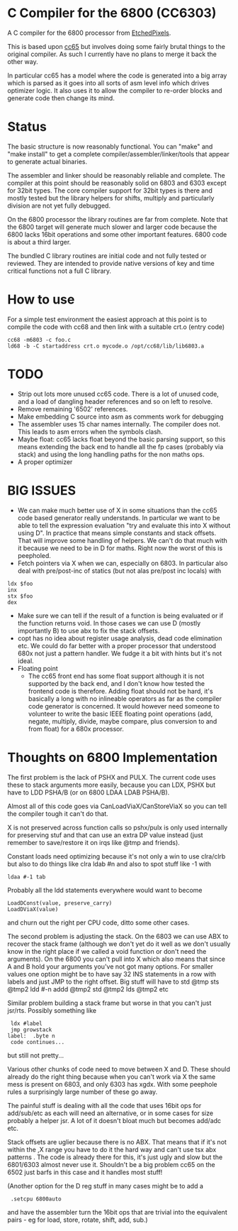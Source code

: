 = C Compiler for the 6800 (CC6303) =

A C compiler for the 6800 processor from [https://github.com/EtchedPixels/CC6303 EtchedPixels].

This is based upon [https://github.com/cc65/cc65 cc65] but involves doing some fairly brutal things to the original compiler. As such I currently have no plans to merge it back the other way.

In particular cc65 has a model where the code is generated into a big array which is parsed as it goes into all sorts of asm level info which drives optimizer logic. It also uses it to allow the compiler to re-order blocks and generate code then change its mind.

= Status =

The basic structure is now reasonably functional. You can "make" and "make install" to get a complete compiler/assembler/linker/tools that appear to generate actual binaries.

The assembler and linker should be reasonably reliable and complete. The compiler at this point should be reasonably solid on 6803 and 6303 except for 32bit types. The core compiler support for 32bit types is there and mostly tested but the library helpers for shifts, multiply and particularly division are not yet fully debugged.

On the 6800 processor the library routines are far from complete. Note that the 6800 target will generate much slower and larger code because the 6800 lacks 16bit operations and some other important features. 6800 code is about a third larger.

The bundled C library routines are initial code and not fully tested or reviewed. They are intended to provide native versions of key and time critical functions not a full C library.

= How to use =

For a simple test environment the easiest approach at this point is to compile the code with cc68 and then link with a suitable crt.o (entry code)
<pre>
cc68 -m6803 -c foo.c
ld68 -b -C startaddress crt.o mycode.o /opt/cc68/lib/lib6803.a
</pre>

= TODO =

* Strip out lots more unused cc65 code. There is a lot of unused code, and a load of dangling header references and so on left to resolve.
* Remove remaining '6502' references.
* Make embedding C source into asm as comments work for debugging
* The assembler uses 15 char names internally. The compiler does not. This leads to asm errors when the symbols clash.
* Maybe float: cc65 lacks float beyond the basic parsing support, so this   means extending the back end to handle all the fp cases (probably via stack) and using the long handling paths for the non maths ops.
* A proper optimizer

= BIG ISSUES =

* We can make much better use of X in some situations than the cc65 code based generator really understands. In particular we want to be able to tell the expression evaluation "try and evaluate this into X without using D". In practice that means simple constants and stack offsets. That will improve some handling of helpers. We can't do that much with it because we need to be in D for maths. Right now the worst of this is peepholed.
* Fetch pointers via X when we can, especially on 6803. In particular also deal with pre/post-inc of statics (but not alas pre/post inc locals) with

<pre>
ldx $foo
inx
stx $foo
dex
</pre>

* Make sure we can tell if the result of a function is being evaluated or if the function returns void. In those cases we can use D (mostly importantly  B) to use abx to fix the stack offsets.
* copt has no idea about register usage analysis, dead code elimination etc. We could do far better with a proper processor that understood 680x not just a pattern handler. We fudge it a bit with hints but it's not ideal.
* Floating point
** The cc65 front end has some float support although it is not supported by the back end, and I don't know how tested the frontend code is therefore. Adding float should not be hard, it's basically a long with no inlineable operators as far as the compiler code generator is concerned. It would however need someone to volunteer to write the basic IEEE floating point operations (add, negate, multiply, divide, maybe compare, plus conversion to and from float) for a 680x processor.

= Thoughts on 6800 Implementation =

The first problem is the lack of PSHX and PULX. The current code uses these to stack arguments more easily, because you can LDX, PSHX but have to LDD PSHA/B (or on 6800 LDAA LDAB PSHA/B).

Almost all of this code goes via CanLoadViaX/CanStoreViaX so you can tell the compiler tough it can't do that.

X is not preserved across function calls so pshx/pulx is only used internally for preserving stuf and that can use an extra  DP value instead (just remember to save/restore it on irqs like @tmp and friends).

Constant loads need optimizing because it's not only a win to use clra/clrb but also to do things like clra ldab #n and also to spot stuff like -1 with
<pre>
ldaa #-1 tab
</pre>

Probably all the ldd statements everywhere would want to become

<pre>
LoadDConst(value, preserve_carry)
LoadDViaX(value)
</pre>

and churn out the right per CPU code, ditto some other cases.

The second problem is adjusting the stack. On the 6803 we can use ABX to recover the stack frame (although we don't yet do it well as we don't usually know in the right place if we called a void function or don't need the arguments). On the 6800 you can't pull into X which also means that since A and B hold your arguments you've not got many options. For smaller values one option might be to have say 32 INS statements in a row with labels and just JMP to the right offset. Big stuff will have to std @tmp sts @tmp2 ldd #-n addd @tmp2 std @tmp2 lds @tmp2 etc

Similar problem building a stack frame but worse in that you can't just jsr/rts. Possibly something like

<pre>
 ldx #label
 jmp growstack
label:	.byte n
 code continues...
</pre>

but still not pretty...

Various other chunks of code need to move between X and D. These should already do the right thing because when you can't work via X the same mess is present on 6803, and only 6303 has xgdx. With some peephole rules a surprisingly large number of these go away.

The painful stuff is dealing with all the code that uses 16bit ops for add/sub/etc as each will need an alternative, or in some cases for size probably a helper jsr. A lot of it doesn't bloat much but becomes add/adc etc.

Stack offsets are uglier because there is no ABX. That means that if it's not within the ,X range you have to do it the hard way and can't use tsx abx patterns . The code is already there for this, it's just ugly and slow but the 6801/6303 almost never use it. Shouldn't be a big problem cc65 on the 6502 just barfs in this case and it handles most stuff!

(Another option for the D reg stuff in many cases might be to add a
<pre>
 .setcpu 6800auto
</pre>

and have the assembler turn the 16bit ops that are trivial into the  equivalent pairs - eg for load, store, rotate, shift, add, sub.)
